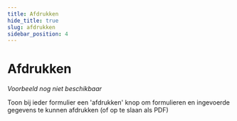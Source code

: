 ```yaml
---
title: Afdrukken
hide_title: true
slug: afdrukken
sidebar_position: 4
---
```



# Afdrukken

<Alert kind="warning" content="Let op: dit patroon is nog in ontwikkeling." />

<ComponentExample>
  <em>Voorbeeld nog niet beschikbaar</em>
</ComponentExample>

<p>
  Toon bij ieder formulier een 'afdrukken' knop om formulieren en ingevoerde gegevens te kunnen afdrukken (of op te
  slaan als PDF)
</p>
